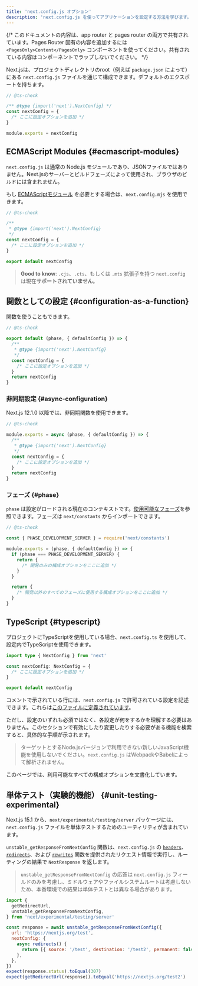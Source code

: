 ```yaml
---
title: 'next.config.js オプション'
description: 'next.config.js を使ってアプリケーションを設定する方法を学びます。'
---
```


{/* このドキュメントの内容は、app router と pages router の両方で共有されています。Pages Router 固有の内容を追加するには `<PagesOnly>Content</PagesOnly>` コンポーネントを使ってください。共有されている内容はコンポーネントでラップしないでください。 */}

Next.jsは、プロジェクトディレクトリのroot（例えば `package.json` によって）にある `next.config.js` ファイルを通じて構成できます。デフォルトのエクスポートを持ちます。

```js title="next.config.js"
// @ts-check

/** @type {import('next').NextConfig} */
const nextConfig = {
  /* ここに設定オプションを追加 */
}

module.exports = nextConfig
```

## ECMAScript Modules {#ecmascript-modules}

`next.config.js` は通常の Node.js モジュールであり、JSONファイルではありません。Next.jsのサーバーとビルドフェーズによって使用され、ブラウザのビルドには含まれません。

もし [ECMAScriptモジュール](https://nodejs.org/api/esm.html) を必要とする場合は、`next.config.mjs` を使用できます。

```js title="next.config.mjs"
// @ts-check

/**
 * @type {import('next').NextConfig}
 */
const nextConfig = {
  /* ここに設定オプションを追加 */
}

export default nextConfig
```

> **Good to know**: `.cjs`、`.cts`、もしくは `.mts` 拡張子を持つ `next.config` は現在**サポートされていません**。

## 関数としての設定 {#configuration-as-a-function}

関数を使うこともできます。

```js title="next.config.mjs"
// @ts-check

export default (phase, { defaultConfig }) => {
  /**
   * @type {import('next').NextConfig}
   */
  const nextConfig = {
    /* ここに設定オプションを追加 */
  }
  return nextConfig
}
```

### 非同期設定 {#async-configuration}

Next.js 12.1.0 以降では、非同期関数を使用できます。

```js title="next.config.js"
// @ts-check

module.exports = async (phase, { defaultConfig }) => {
  /**
   * @type {import('next').NextConfig}
   */
  const nextConfig = {
    /* ここに設定オプションを追加 */
  }
  return nextConfig
}
```

### フェーズ {#phase}

`phase` は設定がロードされる現在のコンテキストです。[使用可能なフェーズ](https://github.com/vercel/next.js/blob/5e6b008b561caf2710ab7be63320a3d549474a5b/packages/next/shared/lib/constants.ts#L19-L23)を参照できます。フェーズは `next/constants` からインポートできます。

```js title="next.config.js"
// @ts-check

const { PHASE_DEVELOPMENT_SERVER } = require('next/constants')

module.exports = (phase, { defaultConfig }) => {
  if (phase === PHASE_DEVELOPMENT_SERVER) {
    return {
      /* 開発のみの構成オプションをここに追加 */
    }
  }

  return {
    /* 開発以外のすべてのフェーズに使用する構成オプションをここに追加 */
  }
}
```

## TypeScript {#typescript}

プロジェクトにTypeScriptを使用している場合、`next.config.ts` を使用して、設定内でTypeScriptを使用できます。

```ts title="next.config.ts"
import type { NextConfig } from 'next'

const nextConfig: NextConfig = {
  /* ここに設定オプションを追加 */
}

export default nextConfig
```

コメントで示されている行には、`next.config.js` で許可されている設定を記述できます。これらは[このファイルに定義されています](https://github.com/vercel/next.js/blob/canary/packages/next/src/server/config-shared.ts)。

ただし、設定のいずれも必須ではなく、各設定が何をするかを理解する必要はありません。このセクションで有効にしたり変更したりする必要がある機能を検索すると、具体的な手順が示されます。

> ターゲットとするNode.jsバージョンで利用できない新しいJavaScript機能を使用しないでください。`next.config.js` はWebpackやBabelによって解析されません。

このページでは、利用可能なすべての構成オプションを文書化しています。

## 単体テスト（実験的機能） {#unit-testing-experimental}

Next.js 15.1 から、`next/experimental/testing/server` パッケージには、`next.config.js` ファイルを単体テストするためのユーティリティが含まれています。

`unstable_getResponseFromNextConfig` 関数は、`next.config.js` の [`headers`](/docs/app/api-reference/next-config-js/headers)、[`redirects`](/docs/app/api-reference/next-config-js/redirects)、および [`rewrites`](/docs/app/api-reference/next-config-js/rewrites) 関数を提供されたリクエスト情報で実行し、ルーティングの結果で `NextResponse` を返します。

> `unstable_getResponseFromNextConfig` の応答は `next.config.js` フィールドのみを考慮し、ミドルウェアやファイルシステムルートは考慮しないため、本番環境での結果は単体テストとは異なる場合があります。

```js
import {
  getRedirectUrl,
  unstable_getResponseFromNextConfig,
} from 'next/experimental/testing/server'

const response = await unstable_getResponseFromNextConfig({
  url: 'https://nextjs.org/test',
  nextConfig: {
    async redirects() {
      return [{ source: '/test', destination: '/test2', permanent: false }]
    },
  },
})
expect(response.status).toEqual(307)
expect(getRedirectUrl(response)).toEqual('https://nextjs.org/test2')
```
